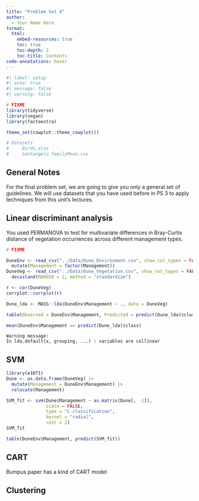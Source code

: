 ```yaml
---
title: "Problem Set 4"
author:
  - Your Name Here
format: 
  html:
    embed-resources: true
    toc: true
    toc-depth: 2
    toc-title: Contents
code-annotations: hover
---
```



```r
#| label: setup
#| echo: true
#| message: false
#| warning: false

# FIXME
library(tidyverse)
library(vegan)
library(factoextra)

theme_set(cowplot::theme_cowplot())

# Datasets
#     Birds.xlsx
#     Santangelo_familyMean.csv

```

## General Notes

For the final problem set, we are going to give you only a general set of guidelines. We will use datasets that you have used before in PS 3 to apply techniques from this unit's lectures.


## Linear discriminant analysis

You used PERMANOVA to test for multivariate differences in Bray-Curtis distance of vegetation occurrences across different management types.



```r
# FIXME

DuneEnv <- read_csv("../Data/Dune_Environment.csv", show_col_types = FALSE) |> 
  mutate(Management = factor(Management))
DuneVeg <- read_csv("../Data/Dune_Vegetation.csv", show_col_types = FALSE) |>
  decostand(MARGIN = 2, method = "standardize")

r <- cor(DuneVeg)
corrplot::corrplot(r)

Dune_lda <- MASS::lda(DuneEnv$Management ~ ., data = DuneVeg)

table(Observed = DuneEnv$Management, Predicted = predict(Dune_lda)$class)

mean(DuneEnv$Management == predict(Dune_lda)$class)
```

```
Warning message:
In lda.default(x, grouping, ...) : variables are collinear
```


## SVM

```r
library(e1071)
Dune <- as.data.frame(DuneVeg) |> 
  mutate(Management = DuneEnv$Management) |> 
  relocate(Management)

SVM_fit <- svm(Dune$Management ~ as.matrix(Dune[, -1]), 
               scale = FALSE,
               type = "C-classification", 
               kernel = "radial",
               cost = 2)
SVM_fit

table(DuneEnv$Management, predict(SVM_fit))
```

## CART

Bumpus paper has a kind of CART model

## Clustering



